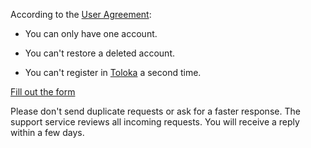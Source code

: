 <Cut title="Repeated registration in Toloka">

According to the [User Agreement](https://toloka.ai/tolokers/legal/user-agreement/):

- You can only have one account.

- You can't restore a deleted account.

- You can't register in [Toloka](http://toloka.yandex.com/) a second time.

</Cut>

<Cut title="Other questions">

[Fill out the form](../support#contact)

<Note mode="note" title="Note">

Please don't send duplicate requests or ask for a faster response. The support service reviews all incoming requests. You will receive a reply within a few days.

</Note>

</Cut>
